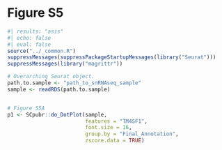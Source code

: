 # Figure S5 {.unnumbered}

```r
#| results: "asis"
#| echo: false
#| eval: false
source("../_common.R")
suppressMessages(suppressPackageStartupMessages(library("Seurat")))
suppressMessages(library("magrittr"))
```

```r
# Overarching Seurat object.
path.to.sample <- "path_to_snRNAseq_sample"
sample <- readRDS(path.to.sample)


# Figure S5A
p1 <- SCpubr::do_DotPlot(sample,
                         features = "TM4SF1", 
                         font.size = 16,
                         group.by = "Final_Annotation",
                         zscore.data = TRUE) 

```

